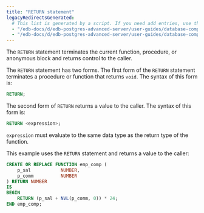 ```yaml
---
title: "RETURN statement"
legacyRedirectsGenerated:
  # This list is generated by a script. If you need add entries, use the `legacyRedirects` key.
  - "/edb-docs/d/edb-postgres-advanced-server/user-guides/database-compatibility-for-oracle-developers-guide/9.6/Database_Compatibility_for_Oracle_Developers_Guide_v9.6.1.063.html"
  - "/edb-docs/d/edb-postgres-advanced-server/user-guides/database-compatibility-for-oracle-developers-guide/9.5/Database_Compatibility_for_Oracle_Developers_Guide.1.157.html"
---
```


<div id="return_statement" class="registered_link"></div>

The `RETURN` statement terminates the current function, procedure, or anonymous block and returns control to the caller.

The `RETURN` statement has two forms. The first form of the `RETURN` statement terminates a procedure or function that returns `void`. The syntax of this form is:

```sql
RETURN;
```

The second form of `RETURN` returns a value to the caller. The syntax of this form is:

```sql
RETURN <expression>;
```

`expression` must evaluate to the same data type as the return type of the function.

This example uses the `RETURN` statement and returns a value to the caller:

```sql
CREATE OR REPLACE FUNCTION emp_comp (
    p_sal           NUMBER,
    p_comm          NUMBER
) RETURN NUMBER
IS
BEGIN
    RETURN (p_sal + NVL(p_comm, 0)) * 24;
END emp_comp;
```
